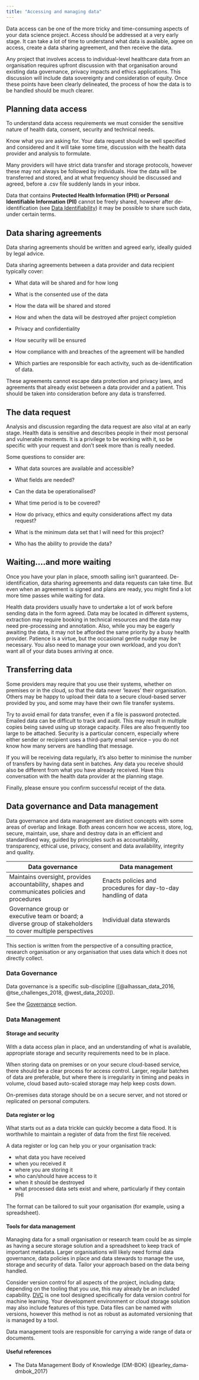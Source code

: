 ```yaml
---
title: "Accessing and managing data"
---
```


Data access can be one of the more tricky and time-consuming aspects of your data science project. Access should be addressed at a very early stage. ​​It can take a lot of time to understand what data is available, agree on access, create a data sharing agreement, and then receive the data.

Any project that involves access to individual-level healthcare data from an organisation requires upfront discussion with that organisation around existing data governance, privacy impacts and ethics applications. This discussion will include data sovereignty and consideration of equity. Once these points have been clearly delineated, the process of how the data is to be handled should be much clearer.

## Planning data access

To understand data access requirements we must consider the sensitive nature of health data, consent, security and technical needs.

Know what you are asking for. Your data request should be well specified and considered and it will take some time, discussion with the health data provider and analysis to formulate.

Many providers will have strict data transfer and storage protocols, however these may not always be followed by individuals. How the data will be transferred and stored, and at what frequency should be discussed and agreed, before a .csv file suddenly lands in your inbox.

Data that contains **Protected Health Information (PHI) or Personal Identifiable Information (PII)** cannot be freely shared, however after de-identification (see [Data Identifiability](data-identifiability.qmd)) it may be possible to share such data, under certain terms.

## Data sharing agreements

:::{.callout-tip}
Data sharing agreements should be written and agreed early, ideally guided by legal advice.
:::

Data sharing agreements between a data provider and data recipient typically cover:

- What data will be shared and for how long

- What is the consented use of the data

- How the data will be shared and stored

- How and when the data will be destroyed after project completion

- Privacy and confidentiality

- How security will be ensured

- How compliance with and breaches of the agreement will be handled

- Which parties are responsible for each activity, such as de-identification of data.

These agreements cannot escape data protection and privacy laws, and agreements that already exist between a data provider and a patient. This should be taken into consideration before any data is transferred.

## The data request

Analysis and discussion regarding the data request are also vital at an early stage. Health data is sensitive and describes people in their most personal and vulnerable moments. It is a privilege to be working with it, so be specific with your request and don't seek more than is really needed.

Some questions to consider are:

- What data sources are available and accessible?

- What fields are needed?

- Can the data be operationalised?

- What time period is to be covered?

- How do privacy, ethics and equity considerations affect my data request?

- What is the minimum data set that I will need for this project?

- Who has the ability to provide the data?

## Waiting....and more waiting

Once you have your plan in place, smooth sailing isn't guaranteed. De-identification, data sharing agreements and data requests can take time. But even when an agreement is signed and plans are ready, you might find a lot more time passes while waiting for data.

Health data providers usually have to undertake a lot of work before sending data in the form agreed. Data may be located in different systems, extraction may require booking in technical resources and the data may need pre-processing and annotation. Also, while you may be eagerly awaiting the data, it may not be afforded the same priority by a busy health provider. Patience is a virtue, but the occasional gentle nudge may be necessary. You also need to manage your own workload, and you don't want all of your data buses arriving at once.

## Transferring data

Some providers may require that you use their systems, whether on premises or in the cloud, so that the data never 'leaves' their organisation. Others may be happy to upload their data to a secure cloud-based server provided by you, and some may have their own file transfer systems.

Try to avoid email for data transfer, even if a file is password protected. Emailed data can be difficult to track and audit. This may result in multiple copies being saved using up storage capacity. Files are also frequently too large to be attached. Security is a particular concern, especially where either sender or recipient uses a third-party email service -- you do not know how many servers are handling that message.

If you will be receiving data regularly, it's also better to minimise the number of transfers by having data sent in batches. Any data you receive should also be different from what you have already received. Have this conversation with the health data provider at the planning stage.

Finally, please ensure you confirm successful receipt of the data.

## Data governance and Data management

Data governance and data management are distinct concepts with some areas of overlap and linkage. Both areas concern how we access, store, log, secure, maintain, use, share and destroy data in an efficient and standardised way, guided by principles such as accountability, transparency, ethical use, privacy, consent and data availability, integrity and quality.

| Data governance | Data management |
|-----------------|-----------------|
| Maintains oversight, provides accountability, shapes and communicates policies and procedures | Enacts policies and procedures for day-to-day handling of data |
| Governance group or executive team or board; a diverse group of stakeholders to cover multiple perspectives | Individual data stewards |

:::{.callout-note}
This section is written from the perspective of a consulting practice, research organisation or any organisation that uses data which it does not directly collect.
:::

### Data Governance

Data governance is a specific sub-discipline ([@alhassan_data_2016, @tse_challenges_2018, @west_data_2020]).

See the [Governance](collaboration.qmd#governance) section.

### Data Management

#### Storage and security

With a data access plan in place, and an understanding of what is available, appropriate storage and security requirements need to be in place.

When storing data on premises or on your secure cloud-based service, there should be a clear process for access control. Larger, regular batches of data are preferable, but where there is irregularity in timing and peaks in volume, cloud based auto-scaled storage may help keep costs down.

On-premises data storage should be on a secure server, and not stored or replicated on personal computers.

#### Data register or log

What starts out as a data trickle can quickly become a data flood. It is worthwhile to maintain a register of data from the first file received.

A data register or log can help you or your organisation track:

- what data you have received
- when you received it
- where you are storing it
- who can/should have access to it
- when it should be destroyed
- what processed data sets exist and where, particularly if they contain PHI

The format can be tailored to suit your organisation (for example, using a spreadsheet).

#### Tools for data management

Managing data for a small organisation or research team could be as simple as having a secure storage solution and a spreadsheet to keep track of important metadata. Larger organisations will likely need formal data governance, data policies in place and data stewards to manage the use, storage and security of data. Tailor your approach based on the data being handled.

Consider version control for all aspects of the project, including data; depending on the tooling that you use, this may already be an included capability. [DVC](https://dvc.org/) is one tool designed specifically for data version control for machine learning. Your development environment or cloud storage solution may also include features of this type. Data files can be named with versions, however this method is not as robust as automated versioning that is managed by a tool.

Data management tools are responsible for carrying a wide range of data or documents.

#### Useful references

* The Data Management Body of Knowledge (DM-BOK) (@earley_dama-dmbok_2017)